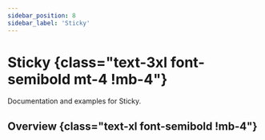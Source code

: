 ```yaml
---
sidebar_position: 8
sidebar_label: 'Sticky'
---
```


# Sticky {class="text-3xl font-semibold mt-4 !mb-4"}

Documentation and examples for Sticky.

## Overview {class="text-xl font-semibold !mb-4"}

<Overview />
